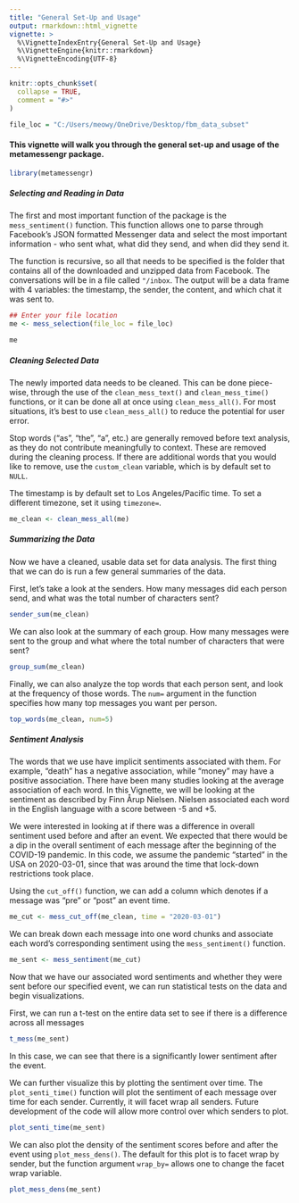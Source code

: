 ```yaml
---
title: "General Set-Up and Usage"
output: rmarkdown::html_vignette
vignette: >
  %\VignetteIndexEntry{General Set-Up and Usage}
  %\VignetteEngine{knitr::rmarkdown}
  %\VignetteEncoding{UTF-8}
---
```


```r
knitr::opts_chunk$set(
  collapse = TRUE,
  comment = "#>"
)

file_loc = "C:/Users/meowy/OneDrive/Desktop/fbm_data_subset"
```

#### This vignette will walk you through the general set-up and usage of the metamessengr package. 

```r
library(metamessengr)
```

##### Selecting and Reading in Data

The first and most important function of the package is the `mess_sentiment()` function. This function allows one to parse through Facebook's JSON formatted Messenger data and select the most important information - who sent what, what did they send, and when did they send it.

The function is recursive, so all that needs to be specified is the folder that contains all of the downloaded and unzipped data from Facebook. The conversations will be in a file called `"/inbox`. The output will be a data frame with 4 variables: the timestamp, the sender, the content, and which chat it was sent to.

```r
## Enter your file location
me <- mess_selection(file_loc = file_loc)

me
```

##### Cleaning Selected Data

The newly imported data needs to be cleaned. This can be done piece-wise, through the use of the `clean_mess_text()` and `clean_mess_time()` functions, or it can be done all at once using `clean_mess_all()`. For most situations, it's best to use `clean_mess_all()` to reduce the potential for user error.

Stop words ("as", "the", "a", etc.) are generally removed before text analysis, as they do not contribute meaningfully to context. These are removed during the cleaning process. If there are additional words that you would like to remove, use the `custom_clean` variable, which is by default set to `NULL`. 

The timestamp is by default set to Los Angeles/Pacific time. To set a different timezone, set it using `timezone=`.

```r
me_clean <- clean_mess_all(me)
```

##### Summarizing the Data

Now we have a cleaned, usable data set for data analysis. The first thing that we can do is run a few general summaries of the data. 

First, let's take a look at the senders. How many messages did each person send, and what was the total number of characters sent?

```r
sender_sum(me_clean)
```

We can also look at the summary of each group. How many messages were sent to the group and what where the total number of characters that were sent?

```r
group_sum(me_clean)
```

Finally, we can also analyze the top words that each person sent, and look at the frequency of those words. The `num=` argument in the function specifies how many top messages you want per person.

```r
top_words(me_clean, num=5)
```

##### Sentiment Analysis

The words that we use have implicit sentiments associated with them. For example, "death" has a negative association, while "money" may have a positive association. There have been many studies looking at the average association of each word. In this Vignette, we will be looking at the sentiment as described by Finn Årup Nielsen. Nielsen associated each word in the English language with a score between -5 and +5. 

We were interested in looking at if there was a difference in overall sentiment used before and after an event. We expected that there would be a dip in the overall sentiment of each message after the beginning of the COVID-19 pandemic. In this code, we assume the pandemic "started" in the USA on 2020-03-01, since that was around the time that lock-down restrictions took place.

Using the `cut_off()` function, we can add a column which denotes if a message was "pre" or "post" an event time.

```r
me_cut <- mess_cut_off(me_clean, time = "2020-03-01")
```

We can break down each message into one word chunks and associate each word's corresponding sentiment using the `mess_sentiment()` function.

```r
me_sent <- mess_sentiment(me_cut)
```

Now that we have our associated word sentiments and whether they were sent before our specified event, we can run statistical tests on the data and begin visualizations.

First, we can run a t-test on the entire data set to see if there is a difference across all messages 

```r
t_mess(me_sent)
```

In this case, we can see that there is a significantly lower sentiment after the event.

We can further visualize this by plotting the sentiment over time. The 
`plot_senti_time()` function will plot the sentiment of each message over time for each sender. Currently, it will facet wrap all senders. Future development of the code will allow more control over which senders to plot.

```r
plot_senti_time(me_sent)
```

We can also plot the density of the sentiment scores before and after the event using `plot_mess_dens()`. The default for this plot is to facet wrap by sender, but the function argument `wrap_by=` allows one to change the facet wrap variable.

```r
plot_mess_dens(me_sent)
```
